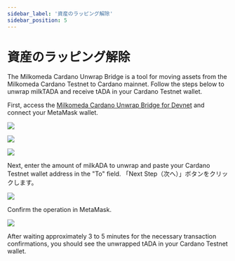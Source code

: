 ```yaml
---
sidebar_label: '資産のラッピング解除'
sidebar_position: 5
---
```


# 資産のラッピング解除

The Milkomeda Cardano Unwrap Bridge is a tool for moving assets from the Milkomeda Cardano Testnet to Cardano mainnet. Follow the steps below to unwrap milkTADA and receive tADA in your Cardano Testnet wallet.

First, access the [Milkomeda Cardano Unwrap Bridge for Devnet](https://devnet-cardano-bridge.milkomeda.com/bridge) and connect your MetaMask wallet.

![](/img/bridge-connect-metamask.png)

![](/img/bridge-connect-metamask-tada-confirm-1.png)

![](/img/bridge-connect-metamask-tada-confirm-2.png)

Next, enter the amount of milkADA to unwrap and paste your Cardano Testnet wallet address in the "To" field. 「Next Step（次へ）」ボタンをクリックします。

![](/img/bridge-enter-tada-amount.png)

Confirm the operation in MetaMask.

![](/img/bridge-unwrap-tada-confirm.png)

After waiting approximately 3 to 5 minutes for the necessary transaction confirmations, you should see the unwrapped tADA in your Cardano Testnet wallet.